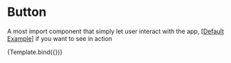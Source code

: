 


<Meta title="Components/Button" />

# Button

A most import component that simply let user interact with the app, [[Default Example](/docs/components-button-example--success)] if you want to see in action


<Story name="Introduction" args={{}}>
  {Template.bind({})}
</Story>
